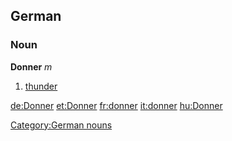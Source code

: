 ==German==
===Noun===
'''Donner''' ''m''
# [[thunder]]

[[Category:German nouns]]

[[de:Donner]]
[[et:Donner]]
[[fr:donner]]
[[it:donner]]
[[hu:Donner]]